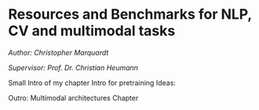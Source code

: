 # Resources and Benchmarks for NLP, CV and multimodal tasks

*Author: Christopher Marquardt*

*Supervisor: Prof. Dr. Christian Heumann*

Small Intro of my chapter
\begin{itemize}
  \item Explain that pre-training is huge part why NLP and CV models perform good
  \item Hint also that combination of both will be rest of the book
\end{itemize}



Intro for pretraining Ideas:
\begin{itemize}
  \item like an athlete. 
  \item Need some base fitness (=pre-training)
  \item Same like in reality pre-training differs between models. 
\end{itemize}

\subsection{Pre-training}
  \subsubsection{Resources for pre-training}
    \begin{itemize}
      \item how does pre-training look for NLP, CV, MML
      \item State and explain 3-4 of the most used resources (maybe add more)
      \item (How much effort to clean pre-training data)
      \item provide resources to find more (papers with code, ...)
      \item availability and size of pre-training for different modalities
        \begin{itemize}
          \item NLP > CV > MML (MML pretty new compared to others)
          \item Most of them not public (not good; Example JFT-300M)
          \item What role does size play (logarithmic)
        \end{itemize}
      \item How has pre-training changed or has it even changed in modalities
        \begin{itemize}
            \item CV: still all train on ImageNet ("Are we done with ImageNet") and poor performance of ObjectNet
            \item use of noisy data; ?quantity > quality?
          \end{itemize}
    \end{itemize}
    
  \subsubsection{Use of resources}
    \begin{itemize}
      \item How pre-training is used in different modalities
        \begin{itemize}
          \item supervised
          \item self-supervised 
        \end{itemize}
        \item State and explain 2 or 3 main used pre-training tasks
          \begin{itemize}
            \item masked approaches
            \item ...
          \end{itemize}
      \end{itemize}
    
\subsection{Fine-tuning}
  \begin{itemize}
    \item why fine-tuning is important
    \item where and how to fine-tune
    \item ... 
  \end{itemize}

\subsection{Benchmarks for modalities}
  \begin{itemize}
    \item Importance of benchmarks
      \begin{itemize}
        \item also need for new ones (like Psych: Flynn Effect)
          \begin{itemize}
            \item do models get better or is it possible that pre-training                         contains already benchmarks (too much crawl; NLP)
          \end{itemize}
        \item Hint that models pre-train on different resources but perform on same benchmarks (good or bad)
        \end{itemize}
      \item different tasks for benchmarks
        \begin{itemize}
          \item state most important ones also give infor to find ohters (example: papers with code)
          \item Hint that it's most of the time reduction to classification tasks (like is this next sentences)
          \item Semantic of produced sentences often not nice
        \end{itemize}
  \end{itemize}


Outro: Multimodal architectures Chapter




